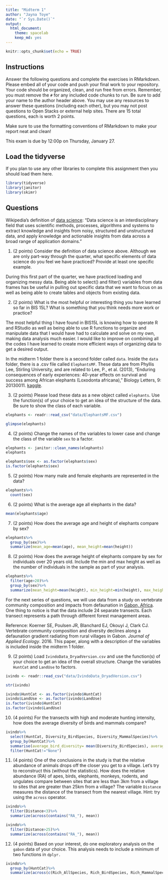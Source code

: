 ```yaml
---
title: "Midterm 1"
author: "Jayna Toye"
date: "`r Sys.Date()`"
output:
  html_document: 
    theme: spacelab
    keep_md: yes
---
```


```r
knitr::opts_chunk$set(echo = TRUE)
```

## Instructions
Answer the following questions and complete the exercises in RMarkdown. Please embed all of your code and push your final work to your repository. Your code should be organized, clean, and run free from errors. Remember, you must remove the `#` for any included code chunks to run. Be sure to add your name to the author header above. You may use any resources to answer these questions (including each other), but you may not post questions to Open Stacks or external help sites. There are 15 total questions, each is worth 2 points.  

Make sure to use the formatting conventions of RMarkdown to make your report neat and clean!  

This exam is due by 12:00p on Thursday, January 27.  

## Load the tidyverse
If you plan to use any other libraries to complete this assignment then you should load them here.
```r
library(tidyverse)
library(janitor)
library(skimr)
```

## Questions  
Wikipedia's definition of [data science](https://en.wikipedia.org/wiki/Data_science): "Data science is an interdisciplinary field that uses scientific methods, processes, algorithms and systems to extract knowledge and insights from noisy, structured and unstructured data, and apply knowledge and actionable insights from data across a broad range of application domains."  

1. (2 points) Consider the definition of data science above. Although we are only part-way through the quarter, what specific elements of data science do you feel we have practiced? Provide at least one specific example.  

During this first part of the quarter, we have practiced loading and organizing messy data. Being able to select() and filter() variables from data frames has be useful in pulling out specific data that we want to focus on as well as being able to create tables and objects from existing data.  

2. (2 points) What is the most helpful or interesting thing you have learned so far in BIS 15L? What is something that you think needs more work or practice?  

The most helpful thing I have found in BIS15L is knowing how to operate R and RStudio as well as being able to use R functions to organize and manipulate data that I would have had to calculate and solve on my own, making data analysis much easier. I would like to improve on combining all the codes I have learned to create more efficient ways of organizing data to get a desired output. 

In the midterm 1 folder there is a second folder called `data`. Inside the `data` folder, there is a .csv file called `ElephantsMF`. These data are from Phyllis Lee, Stirling University, and are related to Lee, P., et al. (2013), "Enduring consequences of early experiences: 40-year effects on survival and success among African elephants (Loxodonta africana)," Biology Letters, 9: 20130011. [kaggle](https://www.kaggle.com/mostafaelseidy/elephantsmf).  

3. (2 points) Please load these data as a new object called `elephants`. Use the function(s) of your choice to get an idea of the structure of the data. Be sure to show the class of each variable.
```r
elephants <- readr::read_csv("data/ElephantsMF.csv")
```
```r
glimpse(elephants)
```

4. (2 points) Change the names of the variables to lower case and change the class of the variable `sex` to a factor.
```r
elephants <- janitor::clean_names(elephants)
elephants
```
```r
elephants$sex <- as.factor(elephants$sex) 
is.factor(elephants$sex)
```

5. (2 points) How many male and female elephants are represented in the data?
```r
elephants%>%
  count(sex)
```

6. (2 points) What is the average age all elephants in the data?
```r
mean(elephants$age)
```

7. (2 points) How does the average age and height of elephants compare by sex?
```r
elephants%>%
  group_by(sex)%>%
  summarize(mean_age=mean(age), mean_height=mean(height))
```

8. (2 points) How does the average height of elephants compare by sex for individuals over 20 years old. Include the min and max height as well as the number of individuals in the sample as part of your analysis.  
```r
elephants%>%
  filter(age>20)%>%
  group_by(sex)%>%
  summarize(mean_height=mean(height), min_height=min(height), max_height=max(height))
```


For the next series of questions, we will use data from a study on vertebrate community composition and impacts from defaunation in [Gabon, Africa](https://en.wikipedia.org/wiki/Gabon). One thing to notice is that the data include 24 separate transects. Each transect represents a path through different forest management areas. 

Reference: Koerner SE, Poulsen JR, Blanchard EJ, Okouyi J, Clark CJ. Vertebrate community composition and diversity declines along a defaunation gradient radiating from rural villages in Gabon. _Journal of Applied Ecology_. 2016. This paper, along with a description of the variables is included inside the midterm 1 folder.  


9. (2 points) Load `IvindoData_DryadVersion.csv` and use the function(s) of your choice to get an idea of the overall structure. Change the variables `HuntCat` and `LandUse` to factors.
```r
ivindo <- readr::read_csv("data/IvindoData_DryadVersion.csv")
```
```r
str(ivindo)
```
```r
ivindo$HuntCat <- as.factor(ivindo$HuntCat)
ivindo$LandUse <- as.factor(ivindo$LandUse)
is.factor(ivindo$HuntCat)
is.factor(ivindo$LandUse)
```


10. (4 points) For the transects with high and moderate hunting intensity, how does the average diversity of birds and
mammals compare?
```r
ivindo%>%
  select(HuntCat, Diversity_BirdSpecies, Diversity_MammalSpecies)%>%
  group_by(HuntCat)%>%
  summarise(average_bird_diversity= mean(Diversity_BirdSpecies), average_mammal_diversity=mean(Diversity_MammalSpecies))%>%
  filter(HuntCat!="None")
```


11. (4 points) One of the conclusions in the study is that the relative abundance of animals drops off the closer you get to a village. Let's try to reconstruct this (without the statistics). How does the relative abundance (RA) of apes, birds, elephants, monkeys, rodents, and ungulates compare between sites that are less than 3km from a village to sites that are greater than 25km from a village? The variable `Distance` measures the distance of the transect from the nearest village. Hint: try using the `across` operator.  
```r
ivindo%>%
  filter(Distance<3)%>%
  summarize(across(contains("RA_"), mean))
```
```r
ivindo%>%
  filter(Distance>25)%>%
  summarize(across(contains("RA_"), mean))
```

12. (4 points) Based on your interest, do one exploratory analysis on the `gabon` data of your choice. This analysis needs to include a minimum of two functions in `dplyr.`
```r
ivindo%>%
  group_by(HuntCat)%>%
  summarize(across(c(Rich_AllSpecies, Rich_BirdSpecies, Rich_MammalSpecies), mean))
```


